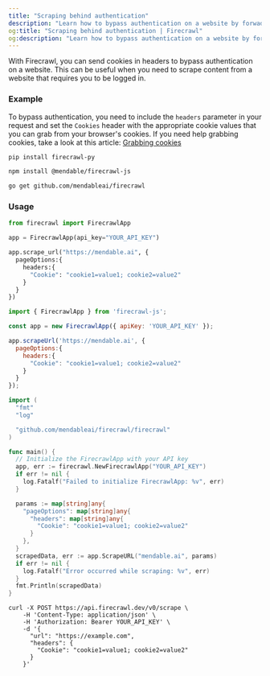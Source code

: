 ```yaml
---
title: "Scraping behind authentication"
description: "Learn how to bypass authentication on a website by forwading cookies."
og:title: "Scraping behind authentication | Firecrawl"
og:description: "Learn how to bypass authentication on a website by forwading cookies."
---
```



With Firecrawl, you can send cookies in headers to bypass authentication on a website. This can be useful when you need to scrape content from a website that requires you to be logged in.

### Example

To bypass authentication, you need to include the `headers` parameter in your request and set the `Cookies` header with the appropriate cookie values that you can grab from your browser's cookies. If you need help grabbing cookies, take a look at this article: [Grabbing cookies](https://cookie-script.com/documentation/how-to-check-cookies-on-chrome-and-firefox)

<CodeGroup>

```bash Python
pip install firecrawl-py
```

```bash JavaScript
npm install @mendable/firecrawl-js
```

```bash Go
go get github.com/mendableai/firecrawl
```

</CodeGroup>

### Usage
 
<CodeGroup>

```python Python
from firecrawl import FirecrawlApp

app = FirecrawlApp(api_key="YOUR_API_KEY")

app.scrape_url("https://mendable.ai", {
  pageOptions:{
    headers:{
      "Cookie": "cookie1=value1; cookie2=value2"
    }
  }
})
```

```javascript JavaScript
import { FirecrawlApp } from 'firecrawl-js';

const app = new FirecrawlApp({ apiKey: 'YOUR_API_KEY' });

app.scrapeUrl('https://mendable.ai', {
  pageOptions:{
    headers:{
      "Cookie": "cookie1=value1; cookie2=value2"
    }
  }
});
```

```go Go
import (
  "fmt"
  "log"

  "github.com/mendableai/firecrawl/firecrawl"
)

func main() {
  // Initialize the FirecrawlApp with your API key
  app, err := firecrawl.NewFirecrawlApp("YOUR_API_KEY")
  if err != nil {
    log.Fatalf("Failed to initialize FirecrawlApp: %v", err)
  }

  params := map[string]any{
    "pageOptions": map[string]any{
      "headers": map[string]any{
        "Cookie": "cookie1=value1; cookie2=value2"
      }
    },
  }
  scrapedData, err := app.ScrapeURL("mendable.ai", params)
  if err != nil {
    log.Fatalf("Error occurred while scraping: %v", err)
  }
  fmt.Println(scrapedData)
}
```

```curl cURL
curl -X POST https://api.firecrawl.dev/v0/scrape \
    -H 'Content-Type: application/json' \
    -H 'Authorization: Bearer YOUR_API_KEY' \
    -d '{
      "url": "https://example.com",
      "headers": {
        "Cookie": "cookie1=value1; cookie2=value2"
      }
    }'
```
</CodeGroup>